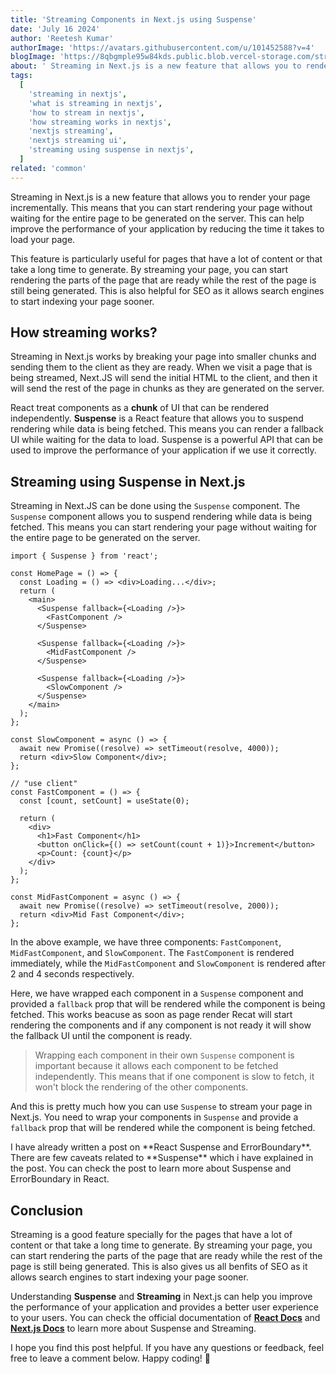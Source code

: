 ```yaml
---
title: 'Streaming Components in Next.js using Suspense'
date: 'July 16 2024'
author: 'Reetesh Kumar'
authorImage: 'https://avatars.githubusercontent.com/u/101452588?v=4'
blogImage: 'https://8qbgmple95w84kds.public.blob.vercel-storage.com/streaming-nextjs-JfrhfGSffBJfCR2prGFNzUAYVQgKmp.png'
about: ' Streaming in Next.js is a new feature that allows you to render your page incrementally. This means that you can start rendering your page without waiting for the entire page to be generated on the server. This can help improve the performance of your application by reducing the time it takes to load your page.'
tags:
  [
    'streaming in nextjs',
    'what is streaming in nextjs',
    'how to stream in nextjs',
    'how streaming works in nextjs',
    'nextjs streaming',
    'nextjs streaming ui',
    'streaming using suspense in nextjs',
  ]
related: 'common'
---
```


<TableContent title="Streaming Components in Next.js using Suspense" />

Streaming in Next.js is a new feature that allows you to render your page incrementally. This means that you can start rendering your page without waiting for the entire page to be generated on the server. This can help improve the performance of your application by reducing the time it takes to load your page.

This feature is particularly useful for pages that have a lot of content or that take a long time to generate. By streaming your page, you can start rendering the parts of the page that are ready while the rest of the page is still being generated. This is also helpful for SEO as it allows search engines to start indexing your page sooner.

## How streaming works?

Streaming in Next.js works by breaking your page into smaller chunks and sending them to the client as they are ready. When we visit a page that is being streamed, Next.JS will send the initial HTML to the client, and then it will send the rest of the page in chunks as they are generated on the server.

React treat components as a **chunk** of UI that can be rendered independently. **Suspense** is a React feature that allows you to suspend rendering while data is being fetched. This means you can render a fallback UI while waiting for the data to load. Suspense is a powerful API that can be used to improve the performance of your application if we use it correctly.

## Streaming using Suspense in Next.js

Streaming in Next.JS can be done using the `Suspense` component. The `Suspense` component allows you to suspend rendering while data is being fetched. This means you can start rendering your page without waiting for the entire page to be generated on the server.

```tsx
import { Suspense } from 'react';

const HomePage = () => {
  const Loading = () => <div>Loading...</div>;
  return (
    <main>
      <Suspense fallback={<Loading />}>
        <FastComponent />
      </Suspense>

      <Suspense fallback={<Loading />}>
        <MidFastComponent />
      </Suspense>

      <Suspense fallback={<Loading />}>
        <SlowComponent />
      </Suspense>
    </main>
  );
};

const SlowComponent = async () => {
  await new Promise((resolve) => setTimeout(resolve, 4000));
  return <div>Slow Component</div>;
};

// "use client"
const FastComponent = () => {
  const [count, setCount] = useState(0);

  return (
    <div>
      <h1>Fast Component</h1>
      <button onClick={() => setCount(count + 1)}>Increment</button>
      <p>Count: {count}</p>
    </div>
  );
};

const MidFastComponent = async () => {
  await new Promise((resolve) => setTimeout(resolve, 2000));
  return <div>Mid Fast Component</div>;
};
```

In the above example, we have three components: `FastComponent`, `MidFastComponent`, and `SlowComponent`. The `FastComponent` is rendered immediately, while the `MidFastComponent` and `SlowComponent` is rendered after 2 and 4 seconds respectively.

Here, we have wrapped each component in a `Suspense` component and provided a `fallback` prop that will be rendered while the component is being fetched. This works beacuse as soon as page render Recat will start rendering the components and if any component is not ready it will show the fallback UI until the component is ready.

> Wrapping each component in their own `Suspense` component is important because it allows each component to be fetched independently. This means that if one component is slow to fetch, it won't block the rendering of the other components.

And this is pretty much how you can use `Suspense` to stream your page in Next.js. You need to wrap your components in `Suspense` and provide a `fallback` prop that will be rendered while the component is being fetched.

<Callout emoji="" isRegular={true}>
  I have already written a post on **React Suspense and ErrorBoundary**. There
  are few caveats related to **Suspense** which i have explained in the post.
  You can check the post to learn more about Suspense and ErrorBoundary in
  React.
</Callout>
<Advertise title="Suspense and Error Boundary in React Explained" />

## Conclusion

Streaming is a good feature specially for the pages that have a lot of content or that take a long time to generate. By streaming your page, you can start rendering the parts of the page that are ready while the rest of the page is still being generated. This is also gives us all benfits of SEO as it allows search engines to start indexing your page sooner.

Understanding **Suspense** and **Streaming** in Next.js can help you improve the performance of your application and provides a better user experience to your users. You can check the official documentation of [**React Docs**](https://react.dev/reference/react/Suspense) and [**Next.js Docs**](https://nextjs.org/docs/app/building-your-application/routing/loading-ui-and-streaming) to learn more about Suspense and Streaming.

I hope you find this post helpful. If you have any questions or feedback, feel free to leave a comment below. Happy coding! 🚀
